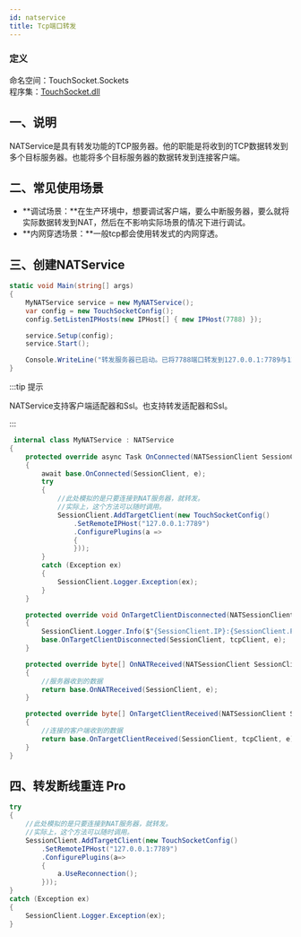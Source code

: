 ```yaml
---
id: natservice
title: Tcp端口转发
---
```


### 定义

命名空间：TouchSocket.Sockets <br/>
程序集：[TouchSocket.dll](https://www.nuget.org/packages/TouchSocket)

## 一、说明

NATService是具有转发功能的TCP服务器。他的职能是将收到的TCP数据转发到多个目标服务器。也能将多个目标服务器的数据转发到连接客户端。

## 二、常见使用场景

- **调试场景：**在生产环境中，想要调试客户端，要么中断服务器，要么就将实际数据转发到NAT，然后在不影响实际场景的情况下进行调试。
- **内网穿透场景：**一般tcp都会使用转发式的内网穿透。


## 三、创建NATService

```csharp showLineNumbers
static void Main(string[] args)
{
    MyNATService service = new MyNATService();
    var config = new TouchSocketConfig();
    config.SetListenIPHosts(new IPHost[] { new IPHost(7788) });

    service.Setup(config);
    service.Start();

    Console.WriteLine("转发服务器已启动。已将7788端口转发到127.0.0.1:7789与127.0.0.1:7790地址");
}
```

:::tip 提示

NATService支持客户端适配器和Ssl。也支持转发适配器和Ssl。

:::  

```csharp showLineNumbers
 internal class MyNATService : NATService
{
    protected override async Task OnConnected(NATSessionClient SessionClient, ConnectedEventArgs e)
    {
        await base.OnConnected(SessionClient, e);
        try
        {
            //此处模拟的是只要连接到NAT服务器，就转发。
            //实际上，这个方法可以随时调用。
            SessionClient.AddTargetClient(new TouchSocketConfig()
                .SetRemoteIPHost("127.0.0.1:7789")
                .ConfigurePlugins(a =>
                {
                }));
        }
        catch (Exception ex)
        {
            SessionClient.Logger.Exception(ex);
        }
    }

    protected override void OnTargetClientDisconnected(NATSessionClient SessionClient, ITcpClient tcpClient, DisconnectEventArgs e)
    {
        SessionClient.Logger.Info($"{SessionClient.IP}:{SessionClient.Port}的转发客户端{tcpClient.IP}:{tcpClient.Port}已经断开连接。");
        base.OnTargetClientDisconnected(SessionClient, tcpClient, e);
    }

    protected override byte[] OnNATReceived(NATSessionClient SessionClient, ReceivedDataEventArgs e)
    {
        //服务器收到的数据
        return base.OnNATReceived(SessionClient, e);
    }

    protected override byte[] OnTargetClientReceived(NATSessionClient SessionClient, ITcpClient tcpClient, ReceivedDataEventArgs e)
    {
        //连接的客户端收到的数据
        return base.OnTargetClientReceived(SessionClient, tcpClient, e);
    }
}
```

## 四、转发断线重连 <Tag>Pro</Tag>

```csharp showLineNumbers
try
{
    //此处模拟的是只要连接到NAT服务器，就转发。
    //实际上，这个方法可以随时调用。
    SessionClient.AddTargetClient(new TouchSocketConfig()
        .SetRemoteIPHost("127.0.0.1:7789")
        .ConfigurePlugins(a=> 
        {
            a.UseReconnection();
        }));
}
catch (Exception ex)
{
    SessionClient.Logger.Exception(ex);
}
```
